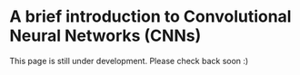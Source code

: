 
# A brief introduction to Convolutional Neural Networks (CNNs)

<Callout emoji="🚧" type="warning">
  This page is still under development. Please check back soon :)
</Callout>
